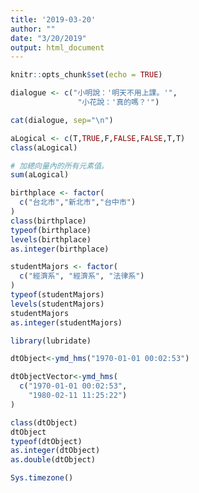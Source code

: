 ```yaml
---
title: '2019-03-20'
author: ""
date: "3/20/2019"
output: html_document
---
```


```r
knitr::opts_chunk$set(echo = TRUE)
```

```r
dialogue <- c("小明說：'明天不用上課。'",
               "小花說：'真的嗎？'")

cat(dialogue, sep="\n")
```

```r
aLogical <- c(T,TRUE,F,FALSE,FALSE,T,T)
class(aLogical)
```

```r
# 加總向量內的所有元素值。
sum(aLogical)
```

```r
birthplace <- factor(
  c("台北市","新北市","台中市")
) 
class(birthplace)
typeof(birthplace)
levels(birthplace)
as.integer(birthplace)
```
```r
studentMajors <- factor(
  c("經濟系", "經濟系", "法律系")
)
typeof(studentMajors)
levels(studentMajors)
studentMajors
as.integer(studentMajors)
```

```r
library(lubridate)
```


```r
dtObject<-ymd_hms("1970-01-01 00:02:53") 
```

```r
dtObjectVector<-ymd_hms(
  c("1970-01-01 00:02:53",
    "1980-02-11 11:25:22")
)
```

```r
class(dtObject)
dtObject
typeof(dtObject)
as.integer(dtObject)
as.double(dtObject)
```

```r
Sys.timezone()
```

